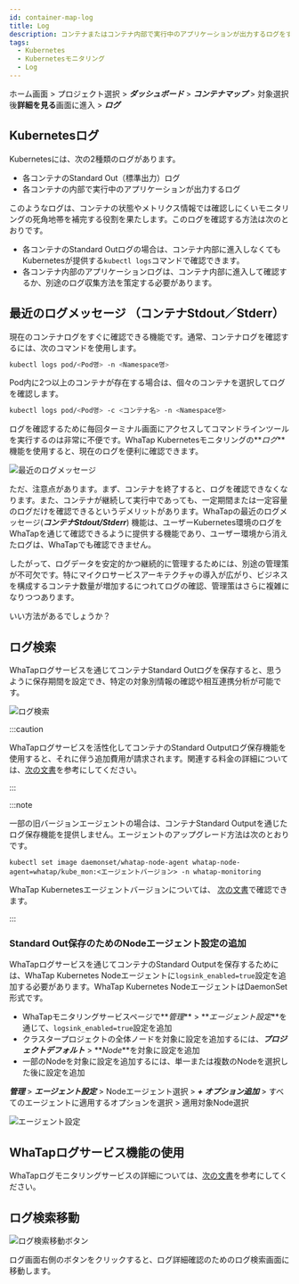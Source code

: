 ```yaml
---
id: container-map-log
title: Log
description: コンテナまたはコンテナ内部で実行中のアプリケーションが出力するログをすぐに確認できます。
tags:
  - Kubernetes
  - Kubernetesモニタリング
  - Log
---
```


ホーム画面 > プロジェクト選択 > **_ダッシュボード_** > **_コンテナマップ_** > 対象選択後**詳細を見る**画面に進入 > **_ログ_**

## Kubernetesログ

Kubernetesには、次の2種類のログがあります。

-   各コンテナのStandard Out（標準出力）ログ
-   各コンテナの内部で実行中のアプリケーションが出力するログ

このようなログは、コンテナの状態やメトリクス情報では確認しにくいモニタリングの死角地帯を補完する役割を果たします。このログを確認する方法は次のとおりです。

-   各コンテナのStandard Outログの場合は、コンテナ内部に進入しなくてもKubernetesが提供する`kubectl logs`コマンドで確認できます。
-   各コンテナ内部のアプリケーションログは、コンテナ内部に進入して確認するか、別途のログ収集方法を策定する必要があります。

## 最近のログメッセージ （コンテナStdout／Stderr）

現在のコンテナログをすぐに確認できる機能です。通常、コンテナログを確認するには、次のコマンドを使用します。

```bash
kubectl logs pod/<Pod명> -n <Namespace명>
```

Pod内に2つ以上のコンテナが存在する場合は、個々のコンテナを選択してログを確認します。

```bash
kubectl logs pod/<Pod명> -c <コンテナ名> -n <Namespace명>
```

ログを確認するために毎回ターミナル画面にアクセスしてコマンドラインツールを実行するのは非常に不便です。WhaTap Kubernetesモニタリングの**_ログ_**機能を使用すると、現在のログを便利に確認できます。 

![最近のログメッセージ](/img/kubernetes-container-stdout.png)

ただ、注意点があります。まず、コンテナを終了すると、ログを確認できなくなります。また、コンテナが継続して実行中であっても、一定期間または一定容量のログだけを確認できるというデメリットがあります。WhaTapの最近のログメッセージ(**_コンテナStdout/Stderr_**) 機能は、ユーザーKubernetes環境のログをWhaTapを通じて確認できるように提供する機能であり、ユーザー環境から消えたログは、WhaTapでも確認できません。 

したがって、ログデータを安定的かつ継続的に管理するためには、別途の管理策が不可欠です。特にマイクロサービスアーキテクチャの導入が広がり、ビジネスを構成するコンテナ数量が増加するにつれてログの確認、管理策はさらに複雑になりつつあります。

いい方法があるでしょうか？

## ログ検索

WhaTapログサービスを通じてコンテナStandard Outログを保存すると、思うように保存期間を設定でき、特定の対象別情報の確認や相互連携分析が可能です。

![ログ検索](https://img.whatap.io/media/images/whatap_kubernetes_container_map_log_search.png)

:::caution

WhaTapログサービスを活性化してコンテナのStandard Outputログ保存機能を使用すると、それに伴う追加費用が請求されます。関連する料金の詳細については、[次の文書](https://www.whatap.io/ko/pricing/)を参考にしてください。

:::

:::note

一部の旧バージョンエージェントの場合は、コンテナStandard Outputを通じたログ保存機能を提供しません。エージェントのアップグレード方法は次のとおりです。

```bahs title='Agent update'
kubectl set image daemonset/whatap-node-agent whatap-node-agent=whatap/kube_mon:<エージェントバージョン> -n whatap-monitoring
```

WhaTap Kubernetesエージェントバージョンについては、 [次の文書](https://hub.docker.com/r/whatap/kube_mon/tags)で確認できます。

:::

### Standard Out保存のためのNodeエージェント設定の追加

WhaTapログサービスを通じてコンテナのStandard Outputを保存するためには、WhaTap Kubernetes Nodeエージェントに`logsink_enabled=true`設定を追加する必要があります。WhaTap Kubernetes NodeエージェントはDaemonSet形式です。

-   WhaTapモニタリングサービスページで**_管理_** > **_エージェント設定_**を通じて、`logsink_enabled=true`設定を追加
-   クラスタープロジェクトの全体ノードを対象に設定を追加するには、**_プロジェクトデフォルト_** > **_Node_**を対象に設定を追加
-   一部のNodeを対象に設定を追加するには、単一または複数のNodeを選択した後に設定を追加

**_管理_** > **_エージェント設定_** > Nodeエージェント選択 > **_+ オプション追加_** > すべてのエージェントに適用するオプションを選択 > 適用対象Node選択 

![エージェント設定](https://img.whatap.io/media/images/whatap_kubernetes_container_map_logsink_enabled.png)

## WhaTapログサービス機能の使用

WhaTapログモニタリングサービスの詳細については、[次の文書](../log/introduction)を参考にしてください。

## ログ検索移動

![ログ検索移動ボタン](https://img.whatap.io/media/images/whatap_kubernetes_container_map_log_button.png)

ログ画面右側のボタンをクリックすると、ログ詳細確認のためのログ検索画面に移動します。
